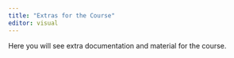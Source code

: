 ```yaml
---
title: "Extras for the Course"
editor: visual
---
```


Here you will see extra documentation and material for the course.